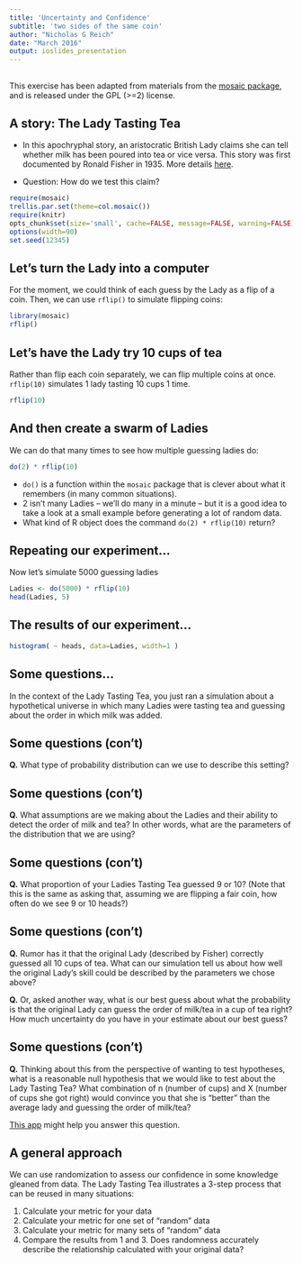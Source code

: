 ```yaml
---
title: 'Uncertainty and Confidence'
subtitle: 'two sides of the same coin'
author: "Nicholas G Reich"
date: "March 2016"
output: ioslides_presentation
---
```


## 
This exercise has been adapted from materials from the [mosaic package](https://github.com/ProjectMOSAIC/mosaic), and is released under the  GPL (>=2) license.


## A story: The Lady Tasting Tea

   * In this apochryphal story, an aristocratic British Lady claims she can tell whether milk
   has been poured into tea or vice versa. This story was first documented by Ronald Fisher in 1935. More details [here](https://en.wikipedia.org/wiki/Lady_tasting_tea).
   
   * Question: How do we test this claim?
   
```r
require(mosaic)
trellis.par.set(theme=col.mosaic())
require(knitr)
opts_chunk$set(size='small', cache=FALSE, message=FALSE, warning=FALSE)
options(width=90)
set.seed(12345)
```

## Let's turn the Lady into a computer

For the moment, we could think of each guess by the Lady as a flip of a coin. Then, we can use `rflip()` to simulate flipping coins:
```r
library(mosaic)
rflip()
```

## Let's have the Lady try 10 cups of tea
Rather than flip each coin separately, we can flip multiple coins at once. `rflip(10)` simulates 1 lady tasting 10 cups 1 time.

```r
rflip(10)
```


## And then create a swarm of Ladies
We can do that many times to see how multiple guessing ladies do:
```r
do(2) * rflip(10)
```

 * `do()` is a function within the `mosaic` package that is clever about what it remembers (in many common situations).
 * 2 isn't many Ladies -- we'll do many in a minute -- but it is a good idea to take a look at a small example before generating a lot of random data.
 * What kind of R object does the command `do(2) * rflip(10)` return?

## Repeating our experiment...

Now let's simulate 5000 guessing ladies

```r
Ladies <- do(5000) * rflip(10)
head(Ladies, 5)
````

## The results of our experiment...


```r
histogram( ~ heads, data=Ladies, width=1 )
```

## Some questions...
In the context of the Lady Tasting Tea, you just ran a simulation about a hypothetical universe in which many Ladies were tasting tea and guessing about the order in which milk was added.

## Some questions (con't)
**Q.**  What type of probability distribution can we use to describe this setting?

## Some questions (con't)
**Q.** What assumptions are we making about the Ladies and their ability to detect the order of milk and tea? In other words, what are the parameters of the distribution that we are using?

## Some questions (con't)
**Q.** What proportion of your Ladies Tasting Tea guessed 9 or 10? (Note that this is the same as asking that, assuming we are flipping a fair coin, how often do we see 9 or 10 heads?) 

## Some questions (con't)
**Q.** Rumor has it that the original Lady (described by Fisher) correctly guessed all 10 cups of tea. What can our simulation tell us about how well the original Lady's skill could be described by the parameters we chose above?

**Q.** Or, asked another way, what is our best guess about what the probability is that the original Lady can guess the order of milk/tea in a cup of tea right? How much uncertainty do you have in your estimate about our best guess?

## Some questions (con't)
**Q.** Thinking about this from the perspective of wanting to test hypotheses, what is a reasonable null hypothesis that we would like to test about the Lady Tasting Tea? What combination of n (number of cups) and X (number of cups she got right) would convince you that she is "better" than the average lady and guessing the order of milk/tea?

[This app](http://shiny.stat.calpoly.edu/MLE_Binomial/) might help you answer this question.

## A general approach 

We can use randomization to assess our confidence in some knowledge gleaned from data. The Lady Tasting Tea illustrates a 3-step process that can be reused in many situations:

 1. Calculate your metric for your data
 2. Calculate your metric for one set of  "random" data
 3. Calculate your metric for many sets of "random" data
 4. Compare the results from 1 and 3. Does randomness accurately describe the relationship calculated with your original data?
 

